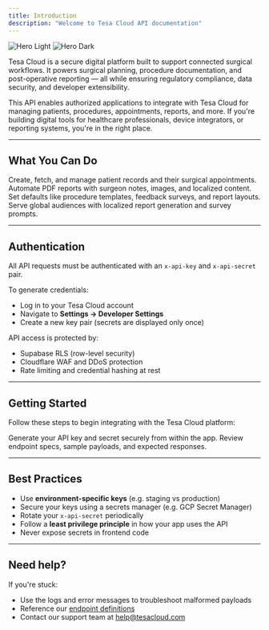 ```yaml
---
title: Introduction
description: "Welcome to Tesa Cloud API documentation"
---
```


<img
  className="block dark:hidden"
  src="/images/hero-light.png"
  alt="Hero Light"
/>
<img
  className="hidden dark:block"
  src="/images/hero-dark.png"
  alt="Hero Dark"
/>

Tesa Cloud is a secure digital platform built to support connected surgical workflows. It powers surgical planning, procedure documentation, and post-operative reporting — all while ensuring regulatory compliance, data security, and developer extensibility.

This API enables authorized applications to integrate with Tesa Cloud for managing patients, procedures, appointments, reports, and more. If you're building digital tools for healthcare professionals, device integrators, or reporting systems, you're in the right place.

---

## What You Can Do

<CardGroup cols={2}>
  <Card
    title="Manage Patients & Appointments"
    icon="calendar-days"
  >
    Create, fetch, and manage patient records and their surgical appointments.
  </Card>
  <Card
    title="Generate Post-Op Reports"
    icon="file-medical"
  >
    Automate PDF reports with surgeon notes, images, and localized content.
  </Card>
</CardGroup>

<CardGroup cols={2}>
  <Card
    title="Customize System Preferences"
    icon="sliders"
  >
    Set defaults like procedure templates, feedback surveys, and report layouts.
  </Card>
  <Card
    title="Multi-language Support"
    icon="language"
  >
    Serve global audiences with localized report generation and survey prompts.
  </Card>
</CardGroup>

---

## Authentication

All API requests must be authenticated with an `x-api-key` and `x-api-secret` pair.

To generate credentials:
- Log in to your Tesa Cloud account
- Navigate to **Settings → Developer Settings**
- Create a new key pair (secrets are displayed only once)

API access is protected by:
- Supabase RLS (row-level security)
- Cloudflare WAF and DDoS protection
- Rate limiting and credential hashing at rest

---

## Getting Started

Follow these steps to begin integrating with the Tesa Cloud platform:

<CardGroup cols={2}>
  <Card
    title="Create API Credentials"
    icon="key"
    href="/authentication"
  >
    Generate your API key and secret securely from within the app.
  </Card>
  <Card
    title="Explore the Reference"
    icon="book"
    href="/reference"
  >
    Review endpoint specs, sample payloads, and expected responses.
  </Card>
</CardGroup>

---

## Best Practices

- Use **environment-specific keys** (e.g. staging vs production)
- Secure your keys using a secrets manager (e.g. GCP Secret Manager)
- Rotate your `x-api-secret` periodically
- Follow a **least privilege principle** in how your app uses the API
- Never expose secrets in frontend code

---

## Need help?

If you're stuck:

- Use the logs and error messages to troubleshoot malformed payloads
- Reference our <a href="https://docs.tesacloud.com/api-reference/introduction" target="_self">endpoint definitions</a>
- Contact our support team at <a href="mailto:help@tesacloud.com">help@tesacloud.com</a> 
